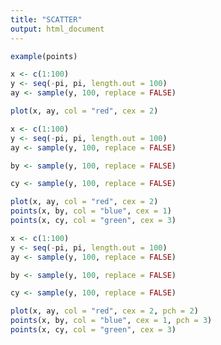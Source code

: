 ```yaml
---
title: "SCATTER"
output: html_document
---
```


```r
example(points)
```

```r
x <- c(1:100)
y <- seq(-pi, pi, length.out = 100)
ay <- sample(y, 100, replace = FALSE)

plot(x, ay, col = "red", cex = 2)
```

```r
x <- c(1:100)
y <- seq(-pi, pi, length.out = 100)
ay <- sample(y, 100, replace = FALSE)

by <- sample(y, 100, replace = FALSE)

cy <- sample(y, 100, replace = FALSE)

plot(x, ay, col = "red", cex = 2)
points(x, by, col = "blue", cex = 1)
points(x, cy, col = "green", cex = 3)
```

```r
x <- c(1:100)
y <- seq(-pi, pi, length.out = 100)
ay <- sample(y, 100, replace = FALSE)

by <- sample(y, 100, replace = FALSE)

cy <- sample(y, 100, replace = FALSE)

plot(x, ay, col = "red", cex = 2, pch = 2)
points(x, by, col = "blue", cex = 1, pch = 3)
points(x, cy, col = "green", cex = 3)
```
